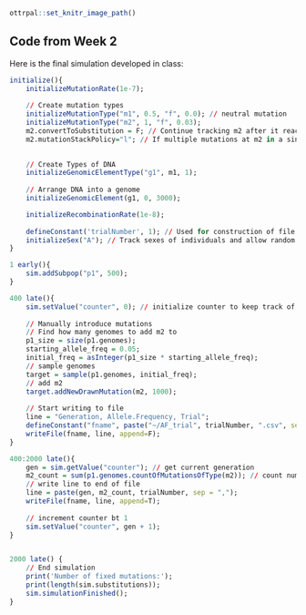 ```r
ottrpal::set_knitr_image_path()
``` 

## Code from Week 2

Here is the final simulation developed in class: 

```r
initialize(){
	initializeMutationRate(1e-7);
	
	// Create mutation types
	initializeMutationType("m1", 0.5, "f", 0.0); // neutral mutation 
	initializeMutationType("m2", 1, "f", 0.03);
	m2.convertToSubstitution = F; // Continue tracking m2 after it reaches fixation
	m2.mutationStackPolicy="l"; // If multiple mutations at m2 in a single genome, only care about the last one

	
	// Create Types of DNA 
	initializeGenomicElementType("g1", m1, 1);   
	
	// Arrange DNA into a genome
	initializeGenomicElement(g1, 0, 3000);

	initializeRecombinationRate(1e-8);
	
	defineConstant('trialNumber', 1); // Used for construction of file name and in the trial column
	initializeSex("A"); // Track sexes of individuals and allow random mating
}

1 early(){
	sim.addSubpop("p1", 500);
}

400 late(){
	sim.setValue("counter", 0); // initialize counter to keep track of generations
	
	// Manually introduce mutations 
	// Find how many genomes to add m2 to
	p1_size = size(p1.genomes); 
	starting_allele_freq = 0.05;
	initial_freq = asInteger(p1_size * starting_allele_freq);
	// sample genomes 
	target = sample(p1.genomes, initial_freq);
	// add m2 
	target.addNewDrawnMutation(m2, 1000); 	
	
	// Start writing to file
	line = "Generation, Allele.Frequency, Trial";
	defineConstant("fname", paste("~/AF_trial", trialNumber, ".csv", sep ="")); // File path will be different for Windows users
	writeFile(fname, line, append=F); 
}

400:2000 late(){
	gen = sim.getValue("counter"); // get current generation 
	m2_count = sum(p1.genomes.countOfMutationsOfType(m2)); // count number of occurences of m2
	// write line to end of file
	line = paste(gen, m2_count, trialNumber, sep = ","); 
	writeFile(fname, line, append=T);
	
	// increment counter bt 1
	sim.setValue("counter", gen + 1);
}


2000 late() { 
    // End simulation
    print('Number of fixed mutations:');
    print(length(sim.substitutions));
    sim.simulationFinished();
}
```

